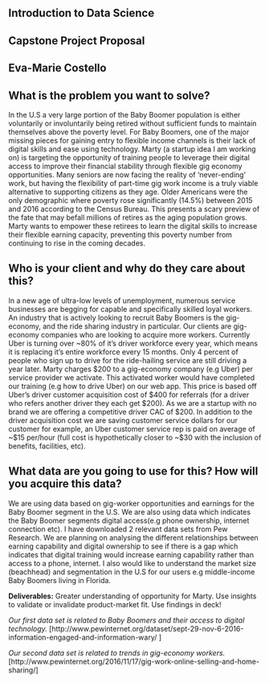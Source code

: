 
## Introduction to Data Science

## Capstone Project Proposal 
## __Eva-Marie Costello__
 
 
## __What is the problem you want to solve?__
In the U.S a very large portion of the Baby Boomer population is either voluntarily or involuntarily being retired without sufficient funds to maintain themselves above the poverty level. For Baby Boomers, one of the major missing pieces for gaining entry to flexible income channels is their lack of digital skills and ease using technology. Marty (a startup idea I am working on) is targeting the opportunity of training people to leverage their digital access to improve their financial stability through flexible gig economy opportunities. Many seniors are now facing the reality of ‘never-ending’ work, but having the flexibility of part-time gig work income is a truly viable alternative to supporting citizens as they age. Older Americans were the only demographic where poverty rose significantly (14.5%) between 2015 and 2016 according to the Census Bureau. This presents a scary preview of the fate that may befall millions of retires as the aging population grows. Marty wants to empower these retirees to learn the digital skills to increase their flexible earning capacity, preventing this poverty number from continuing to rise in the coming decades.


## __Who is your client and why do they care about this?__
In a new age of ultra-low levels of unemployment, numerous service businesses are begging for capable and specifically skilled loyal workers.  An industry that is actively looking to recruit Baby Boomers is the gig-economy, and the ride sharing industry in particular. Our clients are gig-economy companies who are looking to acquire more workers. Currently Uber is turning over ~80% of it’s driver workforce every year, which means it is replacing it’s entire workforce every 15 months. Only 4 percent of people who sign up to drive for the ride-hailing service are still driving a year later.  Marty charges $200 to a gig-economy company (e.g Uber) per service provider we activate. This activated worker would have completed our training (e.g how to drive Uber) on our web app. This price is based off Uber’s driver customer acquisition cost of $400 for referrals (for a driver who refers another driver they each get $200). As we are a startup with no brand we are offering a competitive driver CAC of $200. In addition to the driver acquisition cost we are saving customer service dollars for our customer for example, an Uber customer service rep is paid on average of ~$15 per/hour (full cost is hypothetically closer to ~$30 with the inclusion of benefits, facilities, etc). 


## __What data are you going to use for this? How will you acquire this data?__
We are using data based on gig-worker opportunities and earnings for the Baby Boomer segment in the U.S. We are also using data which indicates the Baby Boomer segments digital access(e.g phone ownership, internet connection etc). I have downloaded 2 relevant data sets from Pew Research. We are planning on analysing the different relationships between earning capability and digital ownership to see if there is a gap which indicates that digital training would increase earning capability rather than access to a phone, internet. I also would like to understand the market size (beachhead) and segmentation in the U.S for our users e.g middle-income Baby Boomers living in Florida. 

**Deliverables:** Greater understanding of opportunity for Marty. Use insights to validate or invalidate product-market fit. Use findings in deck!

*Our first data set is related to Baby Boomers and their access to digital technology.*
[http://www.pewinternet.org/dataset/sept-29-nov-6-2016-information-engaged-and-information-wary/ ]

*Our second data set is related to trends in gig-economy workers.*
[http://www.pewinternet.org/2016/11/17/gig-work-online-selling-and-home-sharing/]



